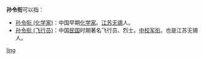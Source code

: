 '''孙令衔'''可以指：

* [[孙令衔_(化学家)|孙令衔 (化学家)]]：中国早期[[化学家|化学家]]。[[江苏|江苏]][[无锡|无锡]]人。
* [[孙令衔_(飞行员)|孙令衔 (飞行员)]]：中国[[中華民國|民国]]时期著名飞行员、烈士。[[中校|中校]][[军衔|军衔]]。也是江苏无锡人。

{{消歧义}}

[[Category:三字孫姓人名消歧義|ling]]